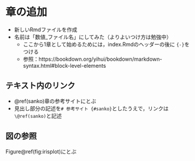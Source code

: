 # 章の追加

* 新しいRmdファイルを作成
* 名前は「数値_ファイル名」にしてみた（よりよいつけ方は勉強中）
  - ここから1章として始めるためには，index.Rmdのヘッダーの後に `{-}`をつける
  - 参照：https://bookdown.org/yihui/bookdown/markdown-syntax.html#block-level-elements

## テキスト内のリンク

* \@ref(sanko)章の参考サイトにとぶ
* 見出し部分の記述を`# 参考サイト {#sanko}`としたうえで，リンクは`\@ref(sanko)`と記述

## 図の参照

Figure\@ref(fig:irisplot)にとぶ

